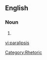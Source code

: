 ==English==

===Noun===
{{en-noun|paralipses}}

# {{alternative spelling of|paraleipsis}}

[[Category:Rhetoric]]

[[vi:paralipsis]]